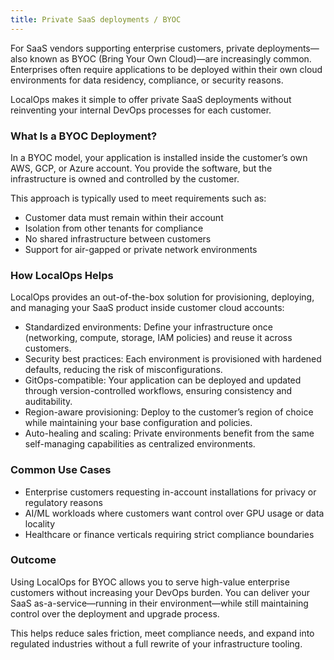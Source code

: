 ```yaml
---
title: Private SaaS deployments / BYOC
---
```


For SaaS vendors supporting enterprise customers, private deployments—also known as BYOC (Bring Your Own Cloud)—are increasingly common. Enterprises often require applications to be deployed within their own cloud environments for data residency, compliance, or security reasons.

LocalOps makes it simple to offer private SaaS deployments without reinventing your internal DevOps processes for each customer.

### What Is a BYOC Deployment?

In a BYOC model, your application is installed inside the customer’s own AWS, GCP, or Azure account. You provide the software, but the infrastructure is owned and controlled by the customer.

This approach is typically used to meet requirements such as:
- Customer data must remain within their account
- Isolation from other tenants for compliance
- No shared infrastructure between customers
- Support for air-gapped or private network environments

### How LocalOps Helps

LocalOps provides an out-of-the-box solution for provisioning, deploying, and managing your SaaS product inside customer cloud accounts:
- Standardized environments: Define your infrastructure once (networking, compute, storage, IAM policies) and reuse it across customers.
- Security best practices: Each environment is provisioned with hardened defaults, reducing the risk of misconfigurations.
- GitOps-compatible: Your application can be deployed and updated through version-controlled workflows, ensuring consistency and auditability.
- Region-aware provisioning: Deploy to the customer’s region of choice while maintaining your base configuration and policies.
- Auto-healing and scaling: Private environments benefit from the same self-managing capabilities as centralized environments.

### Common Use Cases
- Enterprise customers requesting in-account installations for privacy or regulatory reasons
- AI/ML workloads where customers want control over GPU usage or data locality
- Healthcare or finance verticals requiring strict compliance boundaries

### Outcome

Using LocalOps for BYOC allows you to serve high-value enterprise customers without increasing your DevOps burden. You can deliver your SaaS as-a-service—running in their environment—while still maintaining control over the deployment and upgrade process.

This helps reduce sales friction, meet compliance needs, and expand into regulated industries without a full rewrite of your infrastructure tooling.